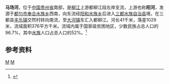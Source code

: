 {{Otheruses|马场河|other=同名或類似名的其它條目描述}}
{{Infobox River
  | river_name      = 马场河
  | image_name      = 
  | image_size      = 
  | caption         = 
  | origin          = [[贵州省|贵州省]][[都匀市|都匀市]][[奉合水族乡|奉合水族乡]]西南
  | mouth           = 贵州省[[三都水族自治县|三都水族自治县]][[大河镇_(三都县)|大河镇]][[都柳江|都柳江]]
  | basin_countries = {{PRC}}
  | length          = 41 km
  | elevation       = 
  | mouth_elevation = 
  | discharge       = 
  | watershed       = 376 km<sup>2</sup>
}}
'''马场河'''，位于[[中国|中国]][[贵州省|贵州省]]南部，是[[柳江|柳江]]上游都柳江段左岸支流，上游也称'''阳河'''，发源于[[都匀市|都匀市]][[奉合水族乡|奉合水族乡]]西南，向东流经[[阳和水族乡|阳和水族乡]]后进入[[三都水族自治县|三都水族自治县]]境，在三都县[[丰乐镇_(三都县)|丰乐镇]]交然村转向南流，至[[大河镇_(三都县)|大河镇]]东汇入都柳江。河长41千米，落差1029米，流域面积376平方千米。流域内属于国家级贫困地区，少数民族占总人口的96.7%，其中[[水族|水族]]人口占总人口的52%。<ref name="中国河湖大典">{{cite book zh |author=《[[中国河湖大典|中国河湖大典]]》编纂委员会 |title=《中国河湖大典·珠江卷》 |format=M|edition=1 |location=北京 |publisher=中国水利水电出版社 |date=2013年1月 |pages=91页 |id= ISBN 978-7-5170-0561-2}}</ref>

==参考资料==
{{reflist}}

[[Category:柳江水系|M]]
[[Category:贵州河流|M]]